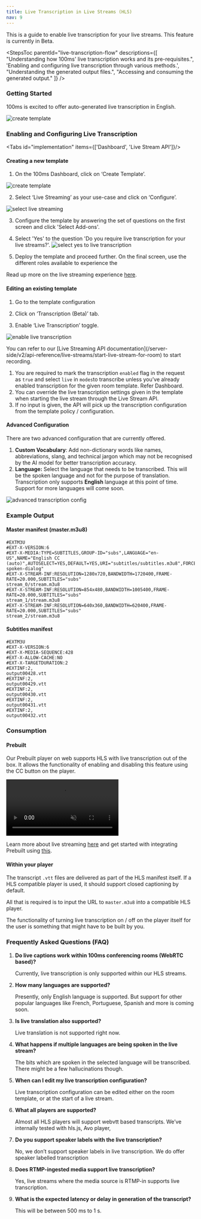 ```yaml
---
title: Live Transcription in Live Streams (HLS)
nav: 9
---
```


This is a guide to enable live transcription for your live streams. This feature is currently in Beta.

<StepsToc
    parentId="live-transcription-flow"
    descriptions={[
        "Understanding how 100ms' live transcription works and its pre-requisites.",
        'Enabling and configuring live transcription through various methods.',
        "Understanding the generated output files.",
        "Accessing and consuming the generated output."
    ]}
/>

<StepsContainer id="live-transcription-flow">


### Getting Started
100ms is excited to offer auto-generated live transcription in English.

![create template](/docs/v2/live-transcription-workflow.png)


### Enabling and Configuring Live Transcription


<Tabs id="implementation" items={['Dashboard', 'Live Stream API']}/>
<Tab id='implementation-0'>


#### Creating a new template
1. On the 100ms Dashboard, click on ‘Create Template’.

![create template](/docs/v2/create-a-template.png)

2. Select ‘Live Streaming’ as your use-case and click on ‘Configure’.

![select live streaming](/docs/v2/rtmp-ingestion/rtmp-in-create-template-1.png)

3. Configure the template by answering the set of questions on the first screen and click 'Select Add-ons'.

4. Select 'Yes' to the question 'Do you require live transcription for your live streams?'.
![select yes to live transcription](/docs/v2/create-template-live-transcription-question.png)

5. Deploy the template and proceed further. On the final screen, use the different roles available to experience the 

Read up more on the live streaming experience [here](/get-started/v2/get-started/features/live-streaming).



#### Editing an existing template
1. Go to the template configuration
    
2. Click on ‘Transcription (Beta)’ tab.

3. Enable ‘Live Transcription’ toggle.

![enable live transcription](/docs/v2/live-transcription-enable-toggle.png)

</Tab>


<Tab id='implementation-1'>
You can refer to our [Live Streaming API documentation](/server-side/v2/api-reference/live-streams/start-live-stream-for-room) to start recording.

1. You are required to mark the transcription `enabled` flag in the request as `true` and select `live` in `modes`to transcribe unless you’ve already enabled transcription for the given room template. Refer Dashboard.
2. You can override the live transcription settings given in the template when starting the live stream through the Live Stream API.
3. If no input is given, the API will pick up the transcription configuration from the template policy / configuration.


</Tab>



#### Advanced Configuration

There are two advanced configuration that are currently offered.

1. **Custom Vocabulary**: Add non-dictionary words like names, abbreviations, slang, and technical jargon which may not be recognised by the AI model for better transcription accuracy.
2. **Language:** Select the language that needs to be transcribed. This will be the spoken language and not for the purpose of translation. Transcription only supports **English** language at this point of time. Support for more languages will come soon.

![advanced transcription config](/docs/v2/advanced-transcription-config.png)

### Example Output

#### Master manifest (master.m3u8)
```
#EXTM3U
#EXT-X-VERSION:6
#EXT-X-MEDIA:TYPE=SUBTITLES,GROUP-ID="subs",LANGUAGE="en-US",NAME="English CC (auto)",AUTOSELECT=YES,DEFAULT=YES,URI="subtitles/subtitles.m3u8",FORCED=YES,CHARACTERISTICS="public.accessibility.transcribes-spoken-dialog"
#EXT-X-STREAM-INF:RESOLUTION=1280x720,BANDWIDTH=1720400,FRAME-RATE=20.000,SUBTITLES="subs"
stream_0/stream.m3u8
#EXT-X-STREAM-INF:RESOLUTION=854x480,BANDWIDTH=1005400,FRAME-RATE=20.000,SUBTITLES="subs"
stream_1/stream.m3u8
#EXT-X-STREAM-INF:RESOLUTION=640x360,BANDWIDTH=620400,FRAME-RATE=20.000,SUBTITLES="subs"
stream_2/stream.m3u8
```

#### Subtitles manifest

```
#EXTM3U
#EXT-X-VERSION:6
#EXT-X-MEDIA-SEQUENCE:428
#EXT-X-ALLOW-CACHE:NO
#EXT-X-TARGETDURATION:2
#EXTINF:2,
output00428.vtt
#EXTINF:2,
output00429.vtt
#EXTINF:2,
output00430.vtt
#EXTINF:2,
output00431.vtt
#EXTINF:2,
output00432.vtt
```


### Consumption

#### Prebuilt
Our Prebuilt player on web supports HLS with live transcription out of the box. It allows the functionality of enabling and disabling this feature using the CC button on the player.

<video loop="true" autoplay="autoPlay" controls="false" id="vid" muted>
    <source src="/docs/docs/v2/cc-on-hls-player-web.mp4" type="video/mp4" />
</video>

Learn more about live streaming [here](/get-started/v2/get-started/features/live-streaming) and get started with integrating Prebuilt using [this](/get-started/v2/get-started/prebuilt/overview).

#### Within your player

The transcript `.vtt` files are delivered as part of the HLS manifest itself. If a HLS compatible player is used, it should support closed captioning by default.

All that is required is to input the URL to `master.m3u8` into a compatible HLS player.

The functionality of turning live transcription on / off on the player itself for the user is something that might have to be built by you.

</StepsContainer>


### Frequently Asked Questions (FAQ)


1. **Do live captions work within 100ms conferencing rooms (WebRTC based)?**
    
    Currently, live transcription is only supported within our HLS streams. 
    
2. **How many languages are supported?**
    
    Presently, only English language is supported. But support for other popular languages like French, Portuguese, Spanish and more is coming soon.
    
3. **Is live translation also supported?**
    
    Live translation is not supported right now.
    
4. **What happens if multiple languages are being spoken in the live stream?**
    
    The bits which are spoken in the selected language will be transcribed. There might be a few hallucinations though.
    
5. **When can I edit my live transcription configuration?**
    
    Live transcription configuration can be edited either on the room template, or at the start of a live stream.
    
6. **What all players are supported?**
    
    Almost all HLS players will support webvtt based transcripts. We’ve internally tested with hls.js, Avo player,
    
7. **Do you support speaker labels with the live transcription?**
    
    No, we don’t support speaker labels in live transcription. We do offer speaker labelled transcription

8. **Does RTMP-ingested media support live transcription?**
    
    Yes, live streams where the media source is RTMP-in supports live transcription.

8. **What is the expected latency or delay in generation of the transcript?**
    
    This will be between 500 ms to 1 s. 
    

